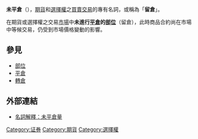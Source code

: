 '''未平倉'''（{{lang-en|'''Open Interest'''，'''OI'''}}），[[期貨|期貨]]和[[選擇權|選擇權]]之[[買賣|買賣]][[交易|交易]]的專有名詞，或稱為「'''留倉'''」。

在期貨或選擇權之交易[[市場|市場]]中'''未進行[[平倉|平倉]]的[[部位_(期貨)|部位]]'''（留倉），此時商品合約尚在市場中等候交易，仍受到市場價格變動的影響。

== 參見 ==
*[[部位_(期貨)|部位]]
*[[平倉|平倉]]
*[[轉倉|轉倉]]

== 外部連結 ==
*[http://fund.bot.com.tw/z/glossary/glexp_4392.djhtm 名詞解釋：未平倉量] {{Wayback|url=http://fund.bot.com.tw/z/glossary/glexp_4392.djhtm |date=20120502212023 }}

{{Econ-stub}}

[[Category:证券|Category:证券]]
[[Category:期貨|Category:期貨]]
[[Category:選擇權|Category:選擇權]]